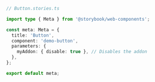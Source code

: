 ```ts
// Button.stories.ts

import type { Meta } from '@storybook/web-components';

const meta: Meta = {
  title: 'Button',
  component: 'demo-button',
  parameters: {
    myAddon: { disable: true }, // Disables the addon
  },
};

export default meta;
```
